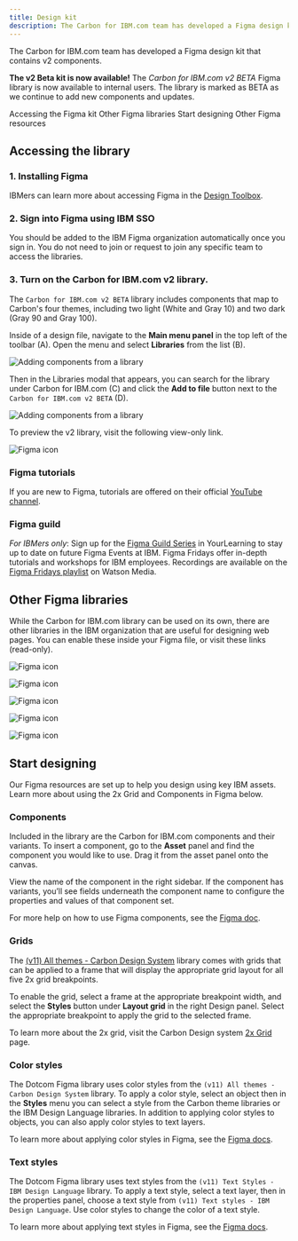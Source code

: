 ```yaml
---
title: Design kit
description: The Carbon for IBM.com team has developed a Figma design kit that contains v2 components.
---
```


<PageDescription>

The Carbon for IBM.com team has developed a Figma design kit that contains v2 components.

</PageDescription>

<InlineNotification>

**The v2 Beta kit is now available!** The _Carbon for IBM.com v2 BETA_ Figma library is now available to internal users. The library is marked as BETA as we continue to add new components and updates.

</InlineNotification>

<AnchorLinks>

<AnchorLink>Accessing the Figma kit</AnchorLink>
<AnchorLink>Other Figma libraries</AnchorLink>
<AnchorLink>Start designing</AnchorLink>
<AnchorLink>Other Figma resources</AnchorLink>

</AnchorLinks>

## Accessing the library

### 1. Installing Figma

IBMers can learn more about accessing Figma in the <a href="https://w3.ibm.com/design/toolbox/#/ui-design-tools/figma/README" target="_blank" rel="noopener noreferrer" >Design Toolbox</a>.

### 2. Sign into Figma using IBM SSO

You should be added to the IBM Figma organization automatically once you sign in. You do not need to join or request to join any specific team to access the libraries.

### 3. Turn on the Carbon for IBM.com v2 library.

The `Carbon for IBM.com v2 BETA` library includes components that map to Carbon's four themes, including two light (White and Gray 10) and two dark (Gray 90 and Gray 100).

Inside of a design file, navigate to the **Main menu panel** in the top left of the toolbar (A). Open the menu and select **Libraries** from the list (B).

<Row>
<Column  colLg={8} colMd={8} colSm={4}>

![Adding components from a library](../../images/designing/design-kit/design-kit-I.png)

</Column>
</Row>

Then in the Libraries modal that appears, you can search for the library under Carbon for IBM.com (C) and click the **Add to file** button next to the `Carbon for IBM.com v2 BETA` (D).

<Row>
<Column  colLg={8} colMd={8} colSm={4}>

![Adding components from a library](../../images/designing/design-kit/design-kit-II.png)

</Column>
</Row>

To preview the v2 library, visit the following view-only link.

<Row className="resource-card-group">
<Column colLg={4} colMd={4} noGutterSm>
  <ResourceCard
    subTitle="Carbon for IBM.com v2 Figma library"
    href="https://github.com/carbon-design-system/carbon-for-ibm-dotcom-design-kit">

![Figma icon](../../images/icon/figma.svg)

</ResourceCard>
</Column>
</Row>

### Figma tutorials

If you are new to Figma, tutorials are offered on their official <a href="https://www.youtube.com/c/Figmadesign/playlists?view=50&sort=dd&shelf_id=3" target="_blank" rel="noopener noreferrer">YouTube channel</a>.

### Figma guild

_For IBMers only_: Sign up for the <a href="https://ec.yourlearning.ibm.com/w3/series/10200299" target="_blank" rel="noopener noreferrer">Figma Guild Series</a> in YourLearning to stay up to date on future Figma Events at IBM. Figma Fridays offer in-depth tutorials and workshops for IBM employees. Recordings are available on the <a href="https://secure.video.ibm.com/channel/23570833/playlist/641336" target="_blank" rel="noopener noreferrer">Figma Fridays playlist</a> on Watson Media.

## Other Figma libraries

While the Carbon for IBM.com library can be used on its own, there are other libraries in the IBM organization that are useful for designing web pages. You can enable these inside your Figma file, or visit these links (read-only).

<Row className="resource-card-group">
<Column colLg={4} colMd={4} noGutterSm>
  <ResourceCard
    subTitle="(v11) All themes - Carbon Design System"
    href="https://www.figma.com/file/YAnB1jKx0yCUL29j6uSLpg/(v11)-All-themes---Carbon-Design-System?type=design&node-id=58%3A2763&mode=design&t=RrMQrdXVIXGy6pYZ-1"
    actionIcon="launch"
    >

![Figma icon](../../images/icon/figma.svg)

  </ResourceCard>
</Column>
<Column colLg={4} colMd={4} noGutterSm>
  <ResourceCard
    subTitle="IDL color styles"
    href="https://www.figma.com/file/Gvwx2RnAZzDKTjVuC5xOlO/Color-Styles---IBM-Design-Language?node-id=129%3A2"
    actionIcon="launch"
    >

![Figma icon](../../images/icon/figma.svg)

  </ResourceCard>
</Column>
<Column colLg={4} colMd={4} noGutterSm>
  <ResourceCard
    subTitle="v11 Text styles"
    href="https://www.figma.com/file/rK06GY6bvEfokuzrFGdtWB/(v11)-Text-Styles---IBM-Design-Language?node-id=129%3A2"
    actionIcon="launch"
    >

![Figma icon](../../images/icon/figma.svg)

  </ResourceCard>
</Column>
<Column colLg={4} colMd={4} noGutterSm>
  <ResourceCard
    subTitle="Icons"
    href="https://www.figma.com/file/J5c0d85dSJn9JnBhSYYLmD/Icons---IBM-Design-Language?node-id=129%3A2"
    actionIcon="launch"
    >

![Figma icon](../../images/icon/figma.svg)

  </ResourceCard>
</Column>
<Column colLg={4} colMd={4} noGutterSm>
  <ResourceCard
    subTitle="Pictograms"
    href="https://www.figma.com/file/PkUl9UBuvA41GPpyl84NBc/Pictograms---IBM-Design-Language?node-id=0%3A1"
    actionIcon="launch"
    >

![Figma icon](../../images/icon/figma.svg)

  </ResourceCard>
</Column>
</Row>

## Start designing

Our Figma resources are set up to help you design using key IBM assets. Learn more about using the 2x Grid and Components in Figma below.

### Components

Included in the library are the Carbon for IBM.com components and their variants. To insert a component, go to the **Asset** panel and find the component you would like to use. Drag it from the asset panel onto the canvas.

View the name of the component in the right sidebar. If the component has variants, you’ll see fields underneath the component name to configure the properties and values of that component set.

For more help on how to use Figma components, see the [Figma doc](https://help.figma.com/hc/en-us/articles/360056440594-Create-and-use-variants#Use_variants).

### Grids

The [(v11) All themes - Carbon Design System](<https://www.figma.com/file/YAnB1jKx0yCUL29j6uSLpg/(v11)-All-themes---Carbon-Design-System?type=design&node-id=1756%3A1439&mode=design&t=RrMQrdXVIXGy6pYZ-1>) library comes with grids that can be applied to a frame that will display the appropriate grid layout for all five 2x grid breakpoints.

To enable the grid, select a frame at the appropriate breakpoint width, and select the **Styles** button under **Layout grid** in the right Design panel. Select the appropriate breakpoint to apply the grid to the selected frame.

To learn more about the 2x grid, visit the Carbon Design system [2x Grid](https://carbondesignsystem.com/guidelines/2x-grid/overview/) page.

### Color styles

The Dotcom Figma library uses color styles from the `(v11) All themes - Carbon Design System` library. To apply a color style, select an object then in the **Styles** menu you can select a style from the Carbon theme libraries or the IBM Design Language libraries. In addition to applying color styles to objects, you can also apply color styles to text layers.

To learn more about applying color styles in Figma, see the [Figma docs](https://help.figma.com/hc/en-us/articles/360040316193).

### Text styles

The Dotcom Figma library uses text styles from the `(v11) Text Styles - IBM Design Language` library. To apply a text style, select a text layer, then in the properties panel, choose a text style from `(v11) Text styles - IBM Design Language`. Use color styles to change the color of a text style.

To learn more about applying text styles in Figma, see the [Figma docs](https://help.figma.com/hc/en-us/articles/360039957034-Create-and-Apply-Text-Styles#apply).
